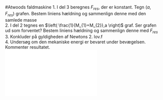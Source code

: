 #Atwoods faldmaskine
1. I del 3 beregnes $F_{res}$, der er konstant. Tegn $(a, F_{res})$ grafen. Bestem liniens hældning og sammenlign denne med den samlede masse  
2. I del 2 tegnes en $\left( \frac{1}{M_{1}+M_{2}},a \right)$ graf. Ser grafen ud som forventet? Bestem liniens hældning og sammenlign denne med $F_{res}$  
3. Konkluder på gyldigheden af Newtons 2. lov.f  
4. Undersøg om den mekaniske energi er bevaret under bevægelsen. Kommenter resultatet.  
   ![Diagram](diagram.pdf)
